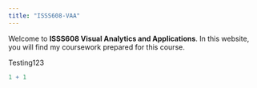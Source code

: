 ```yaml
---
title: "ISSS608-VAA"
---
```


Welcome to **ISSS608 Visual Analytics and Applications**. In this website, you will find my coursework prepared for this course.

Testing123

```r
1 + 1
```

